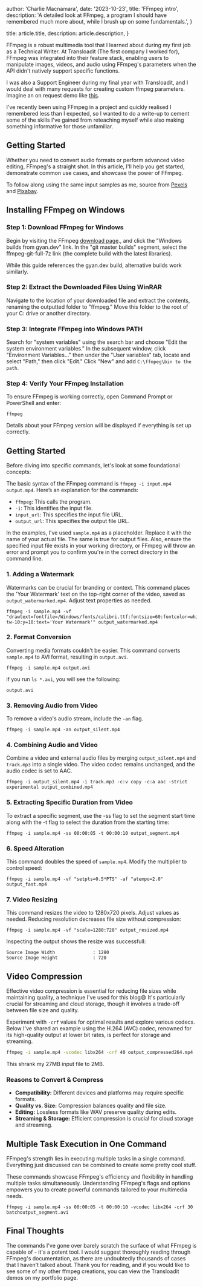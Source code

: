 
  author: 'Charlie Macnamara',
  date: '2023-10-23',
  title: 'FFmpeg intro',
  description:
    'A detailed look at FFmpeg, a program I should have remembered much more about, while I brush up on some fundamentals.',
}

  title: article.title,
  description: article.description,
}


FFmpeg is a robust multimedia tool that I learned about during my first job as a Technical Writer. At Transloadit (The first company I worked for), FFmpeg was integrated into their feature stack, enabling users to manipulate images, videos, and audio using FFmpeg's parameters when the API didn't natively support specific functions.

I was also a Support Engineer during my final year with Transloadit, and I would deal with many requests for creating custom ffmpeg parameters. Imagine an on request demo like [this](https://transloadit.com/demos/audio-encoding/ffmpeg-distant-audio/).

I've recently been using FFmpeg in a project and quickly realised I remembered less than I expected, so I wanted to do a write-up to cement some of the skills I've gained from reteaching myself while also making something informative for those unfamiliar.

## Getting Started

Whether you need to convert audio formats or perform advanced video editing, FFmpeg's a straight shot. In this article, I'll help you get started, demonstrate common use cases, and showcase the power of FFmpeg.

To follow along using the same input samples as me, source from [Pexels](https://www.pexels.com/video/watching-rain-on-the-road-in-worm-s-eye-view-3343679/) and [Pixabay](https://pixabay.com/music/beats-cinematic-background-hip-hop-music-for-vlog-video-38-sec-154214/).

## Installing FFmpeg on Windows

### Step 1: Download FFmpeg for Windows

Begin by visiting the FFmpeg [download page](https://ffmpeg.org/download.html)., and click the "Windows builds from gyan.dev" link. In the "git master builds" segment, select the ffmpeg-git-full-7z link (the complete build with the latest libraries).

While this guide references the gyan.dev build, alternative builds work similarly.

### Step 2: Extract the Downloaded Files Using WinRAR

Navigate to the location of your downloaded file and extract the contents, renaming the outputted folder to "ffmpeg." Move this folder to the root of your C: drive or another directory.

### Step 3: Integrate FFmpeg into Windows PATH

Search for "system variables" using the search bar and choose "Edit the system environment variables." In the subsequent window, click "Environment Variables..." then under the "User variables" tab, locate and select "Path," then click "Edit." Click "New" and add `C:\ffmpeg\bin to the path`.

### Step 4: Verify Your FFmpeg Installation

To ensure FFmpeg is working correctly, open Command Prompt or PowerShell and enter:

```shell
ffmpeg
```

Details about your FFmpeg version will be displayed if everything is set up correctly.

## Getting Started

Before diving into specific commands, let's look at some foundational concepts:

The basic syntax of the FFmpeg command is `ffmpeg -i input.mp4 output.mp4`. Here’s an explanation for the commands:

- `ffmpeg`: This calls the program.
- `-i`: This identifies the input file.
- `input_url`: This specifies the input file URL.
- `output_url`: This specifies the output file URL.

In the examples, I've used `sample.mp4` as a placeholder. Replace it with the name of your actual file. The same is true for output files. Also, ensure the specified input file exists in your working directory, or FFmpeg will throw an error and prompt you to confirm you're in the correct directory in the command line.

### 1\. Adding a Watermark

Watermarks can be crucial for branding or context. This command places the 'Your Watermark' text on the top-right corner of the video, saved as `output_watermarked.mp4`. Adjust text properties as needed.

```shell
ffmpeg -i sample.mp4 -vf "drawtext=fontfile=/Windows/fonts/calibri.ttf:fontsize=60:fontcolor=white:x=W-tw-10:y=10:text='Your Watermark'" output_watermarked.mp4
```
<DynamicPlayer mediaUrl="https://charliewebsite.s3.eu-west-2.amazonaws.com/output_vp9.webm" mediaType="video" playing="false"/>

### 2\. Format Conversion

Converting media formats couldn't be easier. This command converts `sample.mp4` to AVI format, resulting in `output.avi`.

```shell
ffmpeg -i sample.mp4 output.avi
```
if you run `ls *.avi`, you will see the following:
```shell
output.avi
```

### 3\. Removing Audio from Video

To remove a video's audio stream, include the `-an` flag.

```shell
ffmpeg -i sample.mp4 -an output_silent.mp4
```
<DynamicPlayer mediaUrl="https://www.youtube.com/watch?v=70JP38JO8wo" mediaType="video" />

### 4\. Combining Audio and Video

Combine a video and external audio files by merging `output_silent.mp4` and `track.mp3` into a single video. The video codec remains unchanged, and the audio codec is set to AAC.

```shell
ffmpeg -i output_silent.mp4 -i track.mp3 -c:v copy -c:a aac -strict experimental output_combined.mp4
```

<DynamicPlayer mediaUrl="https://www.youtube.com/watch?v=wOuI6tFFbAc" mediaType="video" />

### 5\. Extracting Specific Duration from Video

To extract a specific segment, use the -ss flag to set the segment start time along with the -t flag to select the duration from the starting time:

```shell
ffmpeg -i sample.mp4 -ss 00:00:05 -t 00:00:10 output_segment.mp4
```

<DynamicPlayer mediaUrl="https://www.youtube.com/watch?v=zeg2Qm1zmm4" mediaType="video" />

### 6\. Speed Alteration

This command doubles the speed of `sample.mp4`. Modify the multiplier to control speed:

```shell
ffmpeg -i sample.mp4 -vf "setpts=0.5*PTS" -af "atempo=2.0" output_fast.mp4
```

<DynamicPlayer mediaUrl="https://www.youtube.com/watch?v=Bwkn_XdTfbw" mediaType="video" />

### 7\. Video Resizing

This command resizes the video to 1280x720 pixels. Adjust values as needed. Reducing resolution decreases file size without compression:

```shell
ffmpeg -i sample.mp4 -vf "scale=1280:720" output_resized.mp4
```

Inspecting the output shows the resize was successfull:

```shell
Source Image Width              : 1280
Source Image Height             : 720
```

## Video Compression

Effective video compression is essential for reducing file sizes while maintaining quality, a technique I've used for this blog😄 It's particularly crucial for streaming and cloud storage, though it involves a trade-off between file size and quality.

Experiment with `-crf` values for optimal results and explore various codecs. Below I've shared an example using the H.264 (AVC) codec, renowned for its high-quality output at lower bit rates, is perfect for storage and streaming.

```bash
ffmpeg -i sample.mp4 -vcodec libx264 -crf 40 output_compressed264.mp4
``` 
This shrank my 27MB input file to 2MB.

### Reasons to Convert & Compress

- **Compatibility:** Different devices and platforms may require specific formats.
- **Quality vs. Size:** Compression balances quality and file size.
- **Editing:** Lossless formats like WAV preserve quality during edits.
- **Streaming & Storage:** Efficient compression is crucial for cloud storage and streaming.

## Multiple Task Execution in One Command

FFmpeg's strength lies in executing multiple tasks in a single command. Everything just discussed can be combined to create some pretty cool stuff.

These commands showcase FFmpeg's efficiency and flexibility in handling multiple tasks simultaneously. Understanding FFmpeg's flags and options empowers you to create powerful commands tailored to your multimedia needs.

```shell
ffmpeg -i sample.mp4 -ss 00:00:05 -t 00:00:10 -vcodec libx264 -crf 30 batchoutput_segment.avi
```

<DynamicPlayer mediaUrl="https://youtu.be/zwNbb-J4Jlg" mediaType="video" />

## Final Thoughts

The commands I've gone over barely scratch the surface of what FFmpeg is capable of - it's a potent tool. I would suggest thoroughly reading through FFmpeg's documentation, as there are undoubtedly thousands of cases that I haven't talked about. Thank you for reading, and if you would like to see some of my other ffmpeg creations, you can view the Transloadit demos on my portfolio page.
